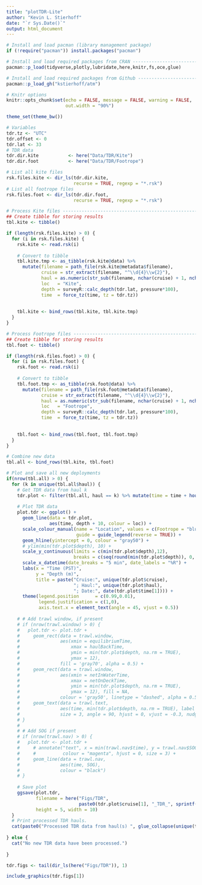 ```yaml
---
title: "plotTDR-Lite"
author: "Kevin L. Stierhoff"
date: "`r Sys.Date()`"
output: html_document
---
```


```r
# Install and load pacman (library management package)
if (!require("pacman")) install.packages("pacman")

# Install and load required packages from CRAN ---------------------------------
pacman::p_load(tidyverse,plotly,lubridate,here,knitr,fs,oce,glue)

# Install and load required packages from Github -------------------------------
pacman::p_load_gh("kstierhoff/atm")

# Knitr options
knitr::opts_chunk$set(echo = FALSE, message = FALSE, warning = FALSE,
                      out.width = "90%")

theme_set(theme_bw())
```


```r
# Variables
tdr.tz <- "UTC"
tdr.offset <- 0
tdr.lat <- 33
# TDR data
tdr.dir.kite           <- here("Data/TDR/Kite")
tdr.dir.foot           <- here("Data/TDR/Footrope")

# List all kite files
rsk.files.kite <- dir_ls(tdr.dir.kite, 
                         recurse = TRUE, regexp = "*.rsk")
# List all footrope files
rsk.files.foot <- dir_ls(tdr.dir.foot, 
                         recurse = TRUE, regexp = "*.rsk")

# Process Kite files ------------------------------------------------------------------
## Create tibble for storing results
tbl.kite <- tibble()

if (length(rsk.files.kite) > 0) {
  for (i in rsk.files.kite) {
    rsk.kite <- read.rsk(i)
    
    # Convert to tibble
    tbl.kite.tmp <- as_tibble(rsk.kite@data) %>% 
      mutate(filename = path_file(rsk.kite@metadata$filename),
             cruise = str_extract(filename, "^\\d{4}\\w{2}"),
             haul = as.numeric(str_sub(filename, nchar(cruise) + 1, nchar(cruise) + 3)),
             loc   = "Kite",
             depth = surveyR::calc_depth(tdr.lat, pressure*100),
             time  = force_tz(time, tz = tdr.tz)) 
    
    
    tbl.kite <- bind_rows(tbl.kite, tbl.kite.tmp)
  }
}

# Process Footrope files ----------------------------------------------------------------------
## Create tibble for storing results
tbl.foot <- tibble()

if (length(rsk.files.foot) > 0) {
  for (i in rsk.files.foot) {
    rsk.foot <- read.rsk(i)
    
    # Convert to tibble
    tbl.foot.tmp <- as_tibble(rsk.foot@data) %>% 
      mutate(filename = path_file(rsk.foot@metadata$filename),
             cruise = str_extract(filename, "^\\d{4}\\w{2}"),
             haul = as.numeric(str_sub(filename, nchar(cruise) + 1, nchar(cruise) + 3)),
             loc   = "Footrope",
             depth = surveyR::calc_depth(tdr.lat, pressure*100),
             time  = force_tz(time, tz = tdr.tz)) 
    
    
    tbl.foot <- bind_rows(tbl.foot, tbl.foot.tmp)
  }
}

# Combine new data
tbl.all <- bind_rows(tbl.kite, tbl.foot)
```

```r
# Plot and save all new deployments
if(nrow(tbl.all) > 0) {
  for (k in unique(tbl.all$haul)) {
    # Get TDR data from haul k
    tdr.plot <- filter(tbl.all, haul == k) %>% mutate(time = time + hours(tdr.offset))
    
    # Plot TDR data
    plot.tdr <- ggplot() + 
      geom_line(data = tdr.plot,
                aes(time, depth + 10, colour = loc)) + 
      scale_colour_manual(name = "Location", values = c(Footrope = "blue", Kite = "red"),
                          guide = guide_legend(reverse = TRUE)) +
      geom_hline(yintercept = 0, colour = "gray50") +
      # ylim(min(tdr.plot$depth), 10) +
      scale_y_continuous(limits = c(min(tdr.plot$depth),12), 
                         breaks = c(seq(round(min(tdr.plot$depth)), 0, 10), seq(0, 12,4))) +
      scale_x_datetime(date_breaks = "5 min", date_labels = "%R") +
      labs(x = "Time (PST)",
           y = "Depth (m)",
           title = paste("Cruise:", unique(tdr.plot$cruise), 
                         "; Haul:", unique(tdr.plot$haul),
                         "; Date:", date(tdr.plot$time[1]))) + 
      theme(legend.position      = c(0.99,0.01),
            legend.justification = c(1,0),
            axis.text.x = element_text(angle = 45, vjust = 0.5)) 
    
    # # Add trawl window, if present
    # if (nrow(trawl.window) > 0) {
    #   plot.tdr <- plot.tdr + 
    #     geom_rect(data = trawl.window,
    #               aes(xmin = equilibriumTime,
    #                   xmax = haulBackTime,
    #                   ymin = min(tdr.plot$depth, na.rm = TRUE),
    #                   ymax = 12),
    #               fill = 'gray70', alpha = 0.5) +
    #     geom_rect(data = trawl.window,
    #               aes(xmin = netInWaterTime,
    #                   xmax = netOnDeckTime,
    #                   ymin = min(tdr.plot$depth, na.rm = TRUE),
    #                   ymax = 12), fill = NA,
    #               colour = 'gray50', linetype = "dashed", alpha = 0.5) +
    #     geom_text(data = trawl.text,
    #               aes(time, min(tdr.plot$depth, na.rm = TRUE), label = event),
    #               size = 3, angle = 90, hjust = 0, vjust = -0.3, nudge_y = 1)
    # }
    # 
    # # Add SOG if present
    # if (nrow(trawl.nav) > 0) {
    #   plot.tdr <- plot.tdr + 
    #     # annotate("text", x = min(trawl.nav$time), y = trawl.nav$SOG[1] + 2, label = "SOG (kn)",
    #     #          colour = "magenta", hjust = 0, size = 3) +
    #     geom_line(data = trawl.nav,
    #               aes(time, SOG),
    #               colour = "black") 
    # }
    
    # Save plot
    ggsave(plot.tdr, 
           filename = here("Figs/TDR",
                           paste0(tdr.plot$cruise[1], "_TDR_", sprintf("%03d", k), ".png")),
           height = 5, width = 10)
  }
  # Print processed TDR hauls.
  cat(paste0("Processed TDR data from haul(s) ", glue_collapse(unique(tbl.all$haul), sep = ",", last = " and "), "."))
  
} else {
  cat("No new TDR data have been processed.")
  
}
```

```r
tdr.figs <- tail(dir_ls(here("Figs/TDR")), 1)
```

```r
include_graphics(tdr.figs[1])
```
